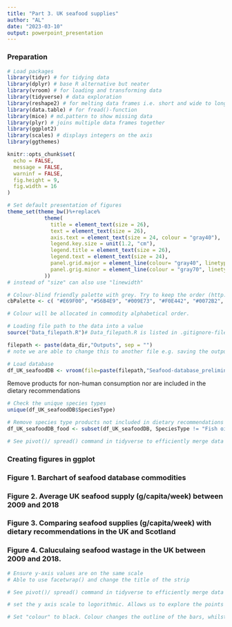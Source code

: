 ```yaml
---
title: "Part 3. UK seafood supplies"
author: "AL"
date: "2023-03-10"
output: powerpoint_presentation
---
```


### Preparation 

```r
# Load packages
library(tidyr) # for tidying data
library(dplyr) # base R alternative but neater
library(vroom) # for loading and transforming data
library(tidyverse) # data exploration 
library(reshape2) # for melting data frames i.e. short and wide to long and thin
library(data.table) # for fread()-function
library(mice) # md.pattern to show missing data
library(plyr) # joins multiple data frames together
library(ggplot2)
library(scales) # displays integers on the axis
library(ggthemes)

```


```r
knitr::opts_chunk$set(
  echo = FALSE, 
  message = FALSE, 
  warninf = FALSE, 
  fig.height = 9, 
  fig.width = 16
)
```


```r
# Set default presentation of figures
theme_set(theme_bw()%+replace%
            theme(
              title = element_text(size = 26), 
              text = element_text(size = 26), 
              axis.text = element_text(size = 24, colour = "gray40"), 
              legend.key.size = unit(1.2, "cm"), 
              legend.title = element_text(size = 26), 
              legend.text = element_text(size = 24),
              panel.grid.major = element_line(colour= "gray40", linetype = "dotted", size = 0.7), 
              panel.grig.minor = element_line(colour = "gray70", linetype = "dotted", size = 0.7)
            ))
# instead of "size" can also use "linewidth"
```


```r
# Colour-blind friendly palette with grey. Try to keep the order (http://www.cookbook-r.com/Graphs/Colors_(ggplot2)/#a-colorblind-friendly-palette)
cbPalette <- c( "#E69F00", "#56B4E9", "#009E73", "#F0E442", "#0072B2", "#D55E00", "#CC79A7", "#999999")

# Colour will be allocated in commodity alphabetical order. 
```


```r
# Loading file path to the data into a value 
source("Data_filepath.R")# Data_filepath.R is listed in .gitignore-file. So, you will need to create that file yourself and provide your respected filepath using "data_dir <- [enter your here]"
```


```r
filepath <- paste(data_dir,"Outputs", sep = "") 
# note we are able to change this to another file e.g. saving the output
```


```r
# Load database 
df_UK_seafoodDB <- vroom(file=paste(filepath,"Seafood-database_preliminary.csv", sep="/"), na = c("NA"))
```


Remove products for non-human consumption nor are included in the dietary recommendations 

```r
# Check the unique species types
unique(df_UK_seafoodDB$SpeciesType)

# Remove species type products not included in dietary recommendations e.g. "Fish meal", "white fish", "fish oil", "Seaweed and other algae". Remove products for non-human consumption. Remove 2019 data
df_UK_seafoodDB_food <- subset(df_UK_seafoodDB, SpeciesType != "Fish oil" & SpeciesType != "Seaweed and other algae" & Species != "Fishmeal" & Species != "Caviar, livers and roes" & Species != "White fish" & Species != "Surimi" & Year != 2019)

```


```r
# See pivot()/ spread() command in tidyverse to efficiently merge data frames side-by-side. See dplyr cheatsheet.
```



### Creating figures in ggplot

### Figure 1. Barchart of seafood database commodities 

### Figure 2. Average UK seafood supply (g/capita/week) between 2009 and 2018  

### Figure 3. Comparing seafood supplies (g/capita/week) with dietary recommendations in the UK and Scotland 

### Figure 4. Caluculaing seafood wastage in the UK between 2009 and 2018. 

```r
# Ensure y-axis values are on the same scale
# Able to use facetwrap() and change the title of the strip
```



```r
# See pivot()/ spread() command in tidyverse to efficiently merge data frames side-by-side. See dplyr cheatsheet.
```

```r
# set the y axis scale to logorithmic. Allows us to explore the points cloassly aggregated to 0 and those at significantly higher values.
```


```r
# Set "colour" to black. Colour changes the outline of the bars, whilst "fill" changes the inside colour of the bars. 

```

